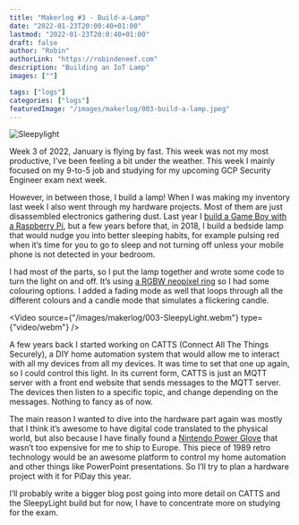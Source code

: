 ```yaml
---
title: "Makerlog #3 - Build-a-Lamp"
date: "2022-01-23T20:00:40+01:00"
lastmod: "2022-01-23T20:0:40+01:00"
draft: false
author: "Robin"
authorLink: "https://robindeneef.com"
description: "Building an IoT Lamp"
images: [""]

tags: ["logs"]
categories: ["logs"]
featuredImage: "/images/makerlog/003-build-a-lamp.jpeg"
---
```


![Sleepylight](/images/makerlog/003-build-a-lamp.jpeg)

Week 3 of 2022, January is flying by fast. This week was not my most productive, I’ve been feeling a bit under the weather. This week I mainly focused on my 9-to-5 job and studying for my upcoming GCP Security Engineer exam next week.

However, in between those, I build a lamp! When I was making my inventory last week I also went through my hardware projects. Most of them are just disassembled electronics gathering dust. Last year I [build a Game Boy with a Raspberry Pi](https://robindeneef.com/blog/002-hardware-pigrrl), but a few years before that, in 2018, I build a bedside lamp that would nudge you into better sleeping habits, for example pulsing red when it’s time for you to go to sleep and not turning off unless your mobile phone is not detected in your bedroom.

I had most of the parts, so I put the lamp together and wrote some code to turn the light on and off. It’s using [a RGBW neopixel ring](https://www.adafruit.com/product/2851?ref=robindeneef.com) so I had some colouring options. I added a fading mode as well that loops through all the different colours and a candle mode that simulates a flickering candle.

<Video source={"/images/makerlog/003-SleepyLight.webm"} type={"video/webm"} />

A few years back I started working on CATTS (Connect All The Things Securely), a DIY home automation system that would allow me to interact with all my devices from all my devices. It was time to set that one up again, so I could control this light. In its current form, CATTS is just an MQTT server with a front end website that sends messages to the MQTT server. The devices then listen to a specific topic, and change depending on the messages. Nothing to fancy as of now.

The main reason I wanted to dive into the hardware part again was mostly that I think it’s awesome to have digital code translated to the physical world, but also because I have finally found a [Nintendo Power Glove](https://en.wikipedia.org/wiki/Power_Glove?ref=robindeneef.com) that wasn’t too expensive for me to ship to Europe. This piece of 1989 retro technology would be an awesome platform to control my home automation and other things like PowerPoint presentations. So I’ll try to plan a hardware project with it for PiDay this year.

I’ll probably write a bigger blog post going into more detail on CATTS and the SleepyLight build but for now, I have to concentrate more on studying for the exam.
